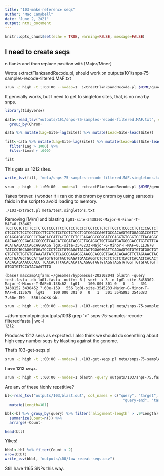 ```yaml
---
title: "103-make-reference seqs"
author: "Mac Campbell"
date: "June 2, 2021"
output: html_document
---
```


```r
knitr::opts_chunk$set(echo = TRUE, warning=FALSE, message=FALSE)
```


## I need to create seqs

n flanks and then replace position with [Major/Minor].     

Wrote extractFlanksandRecode.pl, should work on outputs/101/snps-75-samples-recode-filtered.MAF.txt

```sh
srun -p high -t 1:00:00 --nodes=1  extractFlanksandRecode.pl $HOME/genomes/hypomesus-20210204/Hyp_tra_F_20210204.fa outputs/101/snps-75-samples-recode-filtered.MAF.txt >> outputs/103/snps-75-samples-recode-filtered.fasta
```

It generally works, but I need to get to singleton sites, that, is no nearby snps.

```r
library(tidyverse)
```

```r
data<-read_tsv("outputs/101/snps-75-samples-recode-filtered.MAF.txt", col_names = c("Chrom","Site","Major","Minor","MAF")) %>%
  group_by(Chrom)
```

```r
data %>% mutate(Lag=Site-lag(Site)) %>% mutate(Lead=Site-lead(Site))
```


```r
filt<-data %>% mutate(Lag=Site-lag(Site)) %>% mutate(Lead=abs(Site-lead(Site))) %>% 
  filter(Lag > 1000) %>%
  filter(Lead > 1000)

filt
```

This gets us 1212 sites.

```r
write_tsv(filt, "meta/snps-75-samples-recode-filtered.MAF.singletons.txt", col_names = FALSE)
```

```sh
srun -p high -t 1:00:00 --nodes=1  extractFlanksandRecode.pl $HOME/genomes/hypomesus-20210204/Hyp_tra_F_20210204.fa $HOME/dsm-genotyping/meta/snps-75-samples-recode-filtered.MAF.singletons.txt > outputs/103/snps-75-samples-recode-filtered.fasta
```

Takes forever.   I wonder if I can do this chrom by chrom by using samtools faidx in the script to avoid loading to memory.

```sh
./103-extract.pl meta/test.singletons.txt
```

Removing [M/m] and blasting
`lg01-site-3438302-Major-G-Minor-T-MAF=0.138462
TCCTCCTCTCTTCCTCTCCTCCCTTCCTCTCCTCCTCTCCTCCTCTCTTCCTCTCCCCCTCTCCCGCTCTCTCCCTCTCCTCCTCCCTTCCTCTCCTCCTCTCCTCGTCGGCCAGGTGCCACAGGTGTGGAGGACCGTCTGCAGGAGAGCGCCCCTGACACCATCGCTGCTCTCCGAGAGGCGGGGATCCAGGTGTGGGTGCTTACAGGCGACAAGGCCGAGACGGCCGTCAACATCGCATACGCCTGCAGGCTGCTGGATGATGGGGACCTGGTGTTCAACATGAGAACCAGCAGCAAGG
lg01-site-3545233-Major-G-Minor-T-MAF=0.113678
TATCCCTGCAGGGTGGATCCCCTCCCTGTGAGATAACACTGGAGGGATTCAGAAGTGTGTGTGTGGCTGTGTGTGTGTGTGTGTAAATATATCTCAGCGGAGAGGGAAGGCAGCGCTGAGACAGAAGTTCTAGAAAGTACAACTGAAGCTGCCATTAATGTGTGTGACTGAGATGAACAGGTCTCTCTCTCTCTCACTCACACTCACACTCACACACAAACCCACCTTCACACTTCACACACATACAGGGTAGTGTAGGTAGGTATGGTTGTGTACTGTTGTGGTGTTCCATACAAGTTTG`

`(base) maccamp\@farm:~/genomes/hypomesus-20210204$ blastn -query test.fasta -db lg01.fasta -outfmt 6 | sort -k 3 -n
lg01-site-3438302-Major-G-Minor-T-MAF=0.138462	lg01	100.000	301	0	0	1	301	3438152	3438452	7.60e-159	556
lg01-site-3545233-Major-G-Minor-T-MAF=0.113678	lg01	100.000	301	0	0	1	301	3545083	3545383	7.60e-159	556
`
Looks ok.

```sh
srun -p high -t 1:00:00 --nodes=1 ./103-extract.pl meta/snps-75-samples-recode-filtered.MAF.singletons.txt  > outputs/103/snps-75-samples-recode-filtered.fasta
```

~/dsm-genotyping/outputs/103$ grep ">" snps-75-samples-recode-filtered.fasta | wc -l      
1212

Produces 1212 seqs as expected. I also think we should do soemthing about high copy number seqs by blasting against the genome.

That's 103-get-seqs.pl     
```sh
srun -p high -t 1:00:00 --nodes=1 ./103-get-seqs.pl meta/snps-75-samples-recode-filtered.MAF.singletons.txt  > outputs/103/snps-75.fasta
```

have 1212 seqs.

```sh
srun -p high -t 1:00:00 --nodes=1 blastn -query outputs/103/snps-75.fasta -db $HOME/genomes/hypomesus-20210204/Hyp_tra_F_20210204.fa  -outfmt 6 > outputs/103/blast.out
```

Are any of these highly repetitive?

```r
bl<-read_tsv("outputs/103/blast.out", col_names = c("query", "target", "%id", "alignment-length", "diffs", "gaps", "query-start",
                                                      "query-end", "target-start", "target-end", "e-value", "bitscore")) %>%
  mutate(Length=301)

```

```r
bbl<-bl %>% group_by(query) %>% filter(`alignment-length` > .9*Length) %>% filter(`%id` > 95) %>%
  summarize(Count=n()) %>%
  arrange(-Count) 

head(bbl)
```

Yikes!

```r
bbbl<-bbl %>% filter(Count < 2)
nrow(bbbl)
write_csv(bbbl, "outputs/400/low-repeat-seqs.csv")
```

Still have 1165 SNPs this way.